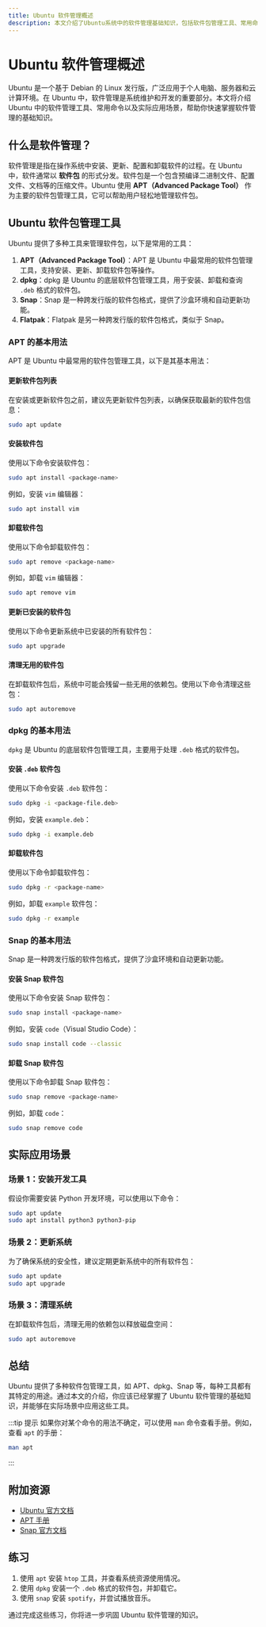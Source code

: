 ```yaml
---
title: Ubuntu 软件管理概述
description: 本文介绍了Ubuntu系统中的软件管理基础知识，包括软件包管理工具、常用命令以及实际应用场景，适合初学者快速上手。
---
```


# Ubuntu 软件管理概述

Ubuntu 是一个基于 Debian 的 Linux 发行版，广泛应用于个人电脑、服务器和云计算环境。在 Ubuntu 中，软件管理是系统维护和开发的重要部分。本文将介绍 Ubuntu 中的软件管理工具、常用命令以及实际应用场景，帮助你快速掌握软件管理的基础知识。

## 什么是软件管理？

软件管理是指在操作系统中安装、更新、配置和卸载软件的过程。在 Ubuntu 中，软件通常以 **软件包** 的形式分发。软件包是一个包含预编译二进制文件、配置文件、文档等的压缩文件。Ubuntu 使用 **APT（Advanced Package Tool）** 作为主要的软件包管理工具，它可以帮助用户轻松地管理软件包。

## Ubuntu 软件包管理工具

Ubuntu 提供了多种工具来管理软件包，以下是常用的工具：

1. **APT（Advanced Package Tool）**：APT 是 Ubuntu 中最常用的软件包管理工具，支持安装、更新、卸载软件包等操作。
2. **dpkg**：dpkg 是 Ubuntu 的底层软件包管理工具，用于安装、卸载和查询 `.deb` 格式的软件包。
3. **Snap**：Snap 是一种跨发行版的软件包格式，提供了沙盒环境和自动更新功能。
4. **Flatpak**：Flatpak 是另一种跨发行版的软件包格式，类似于 Snap。

### APT 的基本用法

APT 是 Ubuntu 中最常用的软件包管理工具，以下是其基本用法：

#### 更新软件包列表

在安装或更新软件包之前，建议先更新软件包列表，以确保获取最新的软件包信息：

```bash
sudo apt update
```

#### 安装软件包

使用以下命令安装软件包：

```bash
sudo apt install <package-name>
```

例如，安装 `vim` 编辑器：

```bash
sudo apt install vim
```

#### 卸载软件包

使用以下命令卸载软件包：

```bash
sudo apt remove <package-name>
```

例如，卸载 `vim` 编辑器：

```bash
sudo apt remove vim
```

#### 更新已安装的软件包

使用以下命令更新系统中已安装的所有软件包：

```bash
sudo apt upgrade
```

#### 清理无用的软件包

在卸载软件包后，系统中可能会残留一些无用的依赖包。使用以下命令清理这些包：

```bash
sudo apt autoremove
```

### dpkg 的基本用法

`dpkg` 是 Ubuntu 的底层软件包管理工具，主要用于处理 `.deb` 格式的软件包。

#### 安装 `.deb` 软件包

使用以下命令安装 `.deb` 软件包：

```bash
sudo dpkg -i <package-file.deb>
```

例如，安装 `example.deb`：

```bash
sudo dpkg -i example.deb
```

#### 卸载软件包

使用以下命令卸载软件包：

```bash
sudo dpkg -r <package-name>
```

例如，卸载 `example` 软件包：

```bash
sudo dpkg -r example
```

### Snap 的基本用法

Snap 是一种跨发行版的软件包格式，提供了沙盒环境和自动更新功能。

#### 安装 Snap 软件包

使用以下命令安装 Snap 软件包：

```bash
sudo snap install <package-name>
```

例如，安装 `code`（Visual Studio Code）：

```bash
sudo snap install code --classic
```

#### 卸载 Snap 软件包

使用以下命令卸载 Snap 软件包：

```bash
sudo snap remove <package-name>
```

例如，卸载 `code`：

```bash
sudo snap remove code
```

## 实际应用场景

### 场景 1：安装开发工具

假设你需要安装 Python 开发环境，可以使用以下命令：

```bash
sudo apt update
sudo apt install python3 python3-pip
```

### 场景 2：更新系统

为了确保系统的安全性，建议定期更新系统中的所有软件包：

```bash
sudo apt update
sudo apt upgrade
```

### 场景 3：清理系统

在卸载软件包后，清理无用的依赖包以释放磁盘空间：

```bash
sudo apt autoremove
```

## 总结

Ubuntu 提供了多种软件包管理工具，如 APT、dpkg、Snap 等，每种工具都有其特定的用途。通过本文的介绍，你应该已经掌握了 Ubuntu 软件管理的基础知识，并能够在实际场景中应用这些工具。

:::tip 提示
如果你对某个命令的用法不确定，可以使用 `man` 命令查看手册。例如，查看 `apt` 的手册：

```bash
man apt
```
:::

## 附加资源

- [Ubuntu 官方文档](https://ubuntu.com/documentation)
- [APT 手册](https://manpages.ubuntu.com/manpages/focal/en/man8/apt.8.html)
- [Snap 官方文档](https://snapcraft.io/docs)

## 练习

1. 使用 `apt` 安装 `htop` 工具，并查看系统资源使用情况。
2. 使用 `dpkg` 安装一个 `.deb` 格式的软件包，并卸载它。
3. 使用 `snap` 安装 `spotify`，并尝试播放音乐。

通过完成这些练习，你将进一步巩固 Ubuntu 软件管理的知识。